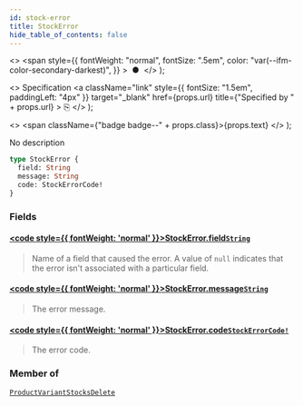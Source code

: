 ```yaml
---
id: stock-error
title: StockError
hide_table_of_contents: false
---
```


  <>
    <span
      style={{
        fontWeight: "normal",
        fontSize: ".5em",
        color: "var(--ifm-color-secondary-darkest)",
      }}
    >
      &nbsp;●&nbsp;
    </span>
  </>
);

  <>
    Specification
    <a
      className="link"
      style={{ fontSize: "1.5em", paddingLeft: "4px" }}
      target="\_blank"
      href={props.url}
      title={"Specified by " + props.url}
    >
      ⎘
    </a>
  </>
);

  <>
    <span className={"badge badge--" + props.class}>{props.text}</span>
  </>
);

No description

```graphql
type StockError {
  field: String
  message: String
  code: StockErrorCode!
}
```

### Fields

#### [<code style={{ fontWeight: 'normal' }}>StockError.<b>field</b></code>](#)<Bullet />[`String`](../../../storefront/miscellaneous/scalars/string) <Badge class="secondary" text="scalar"/>

> Name of a field that caused the error. A value of `null` indicates that the error isn't associated with a particular field.

#### [<code style={{ fontWeight: 'normal' }}>StockError.<b>message</b></code>](#)<Bullet />[`String`](../../../storefront/miscellaneous/scalars/string) <Badge class="secondary" text="scalar"/>

> The error message.

#### [<code style={{ fontWeight: 'normal' }}>StockError.<b>code</b></code>](#)<Bullet />[`StockErrorCode!`](../../../storefront/products/enums/stock-error-code) <Badge class="secondary" text="non-null"/> <Badge class="secondary" text="enum"/>

> The error code.

### Member of

[`ProductVariantStocksDelete`](../../../storefront/products/objects/product-variant-stocks-delete) <Badge class="secondary" text="object"/>
